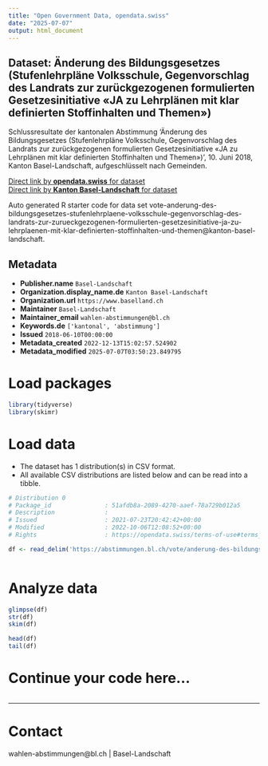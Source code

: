 ```yaml
---
title: "Open Government Data, opendata.swiss"
date: "2025-07-07"
output: html_document
---
```


## Dataset: Änderung des Bildungsgesetzes (Stufenlehrpläne Volksschule, Gegenvorschlag des Landrats zur zurückgezogenen formulierten Gesetzesinitiative «JA zu Lehrplänen mit klar definierten Stoffinhalten und Themen»)

Schlussresultate der kantonalen Abstimmung 'Änderung des Bildungsgesetzes (Stufenlehrpläne Volksschule, Gegenvorschlag des Landrats zur zurückgezogenen formulierten Gesetzesinitiative «JA zu Lehrplänen mit klar definierten Stoffinhalten und Themen») ', 10. Juni 2018, Kanton Basel-Landschaft, aufgeschlüsselt nach Gemeinden.

[Direct link by **opendata.swiss** for dataset](https://opendata.swiss/de/dataset/anderung-des-bildungsgesetzes-stufenlehrplane-volksschule-gegenvorschlag-des-landrats-zur-zuruc)<br>
[Direct link by **Kanton Basel-Landschaft** for dataset](https://abstimmungen.bl.ch/vote/anderung-des-bildungsgesetzes-stufenlehrplaene-volksschule-gegenvorschlag-des-landrats-zur-zurueckgezogenen-formulierten-gesetzesinitiative-ja-zu-lehrplaenen-mit-klar-definierten-stoffinhalten-und-themen/data)

Auto generated R starter code for data set vote-anderung-des-bildungsgesetzes-stufenlehrplaene-volksschule-gegenvorschlag-des-landrats-zur-zurueckgezogenen-formulierten-gesetzesinitiative-ja-zu-lehrplaenen-mit-klar-definierten-stoffinhalten-und-themen@kanton-basel-landschaft.

## Metadata

- **Publisher.name** `Basel-Landschaft`
- **Organization.display_name.de** `Kanton Basel-Landschaft`
- **Organization.url** `https://www.baselland.ch`
- **Maintainer** `Basel-Landschaft`
- **Maintainer_email** `wahlen-abstimmungen@bl.ch`
- **Keywords.de** `['kantonal', 'abstimmung']`
- **Issued** `2018-06-10T00:00:00`
- **Metadata_created** `2022-12-13T15:02:57.524902`
- **Metadata_modified** `2025-07-07T03:50:23.849795`


# Load packages

```r

library(tidyverse)
library(skimr)

```

# Load data

-   The dataset has 1 distribution(s) in CSV format.
-   All available CSV distributions are listed below and can be read into a tibble.

```r

# Distribution 0
# Package_id               : 51afdb8a-2089-4270-aaef-78a729b012a5
# Description              : 
# Issued                   : 2021-07-23T20:42:42+00:00
# Modified                 : 2022-10-06T12:08:52+00:00
# Rights                   : https://opendata.swiss/terms-of-use#terms_by

df <- read_delim('https://abstimmungen.bl.ch/vote/anderung-des-bildungsgesetzes-stufenlehrplaene-volksschule-gegenvorschlag-des-landrats-zur-zurueckgezogenen-formulierten-gesetzesinitiative-ja-zu-lehrplaenen-mit-klar-definierten-stoffinhalten-und-themen/data-csv')



```

# Analyze data

```r

glimpse(df)
str(df)
skim(df)

head(df)
tail(df)

```

# Continue your code here...

```r

```

------------------------------------------------------------------------

# Contact

wahlen-abstimmungen@bl.ch | Basel-Landschaft
